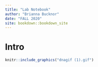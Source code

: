 ```yaml
--- 
title: "Lab Notebook"
author: "Brianna Bucknor"
date: "FALL 2020"
site: bookdown::bookdown_site
---
```

# Intro


```r
knitr::include_graphics("dnagif (1).gif")
```

